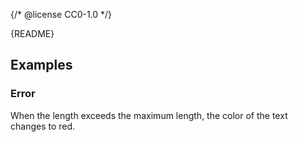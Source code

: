 {/* @license CC0-1.0 */}


<Meta of={CharacterCountStories} />

<Markdown>{README}</Markdown>

<Primary />

<Controls />

## Examples

### Error

When the length exceeds the maximum length, the color of the text changes to red.

<Canvas of={CharacterCountStories.Error} />
